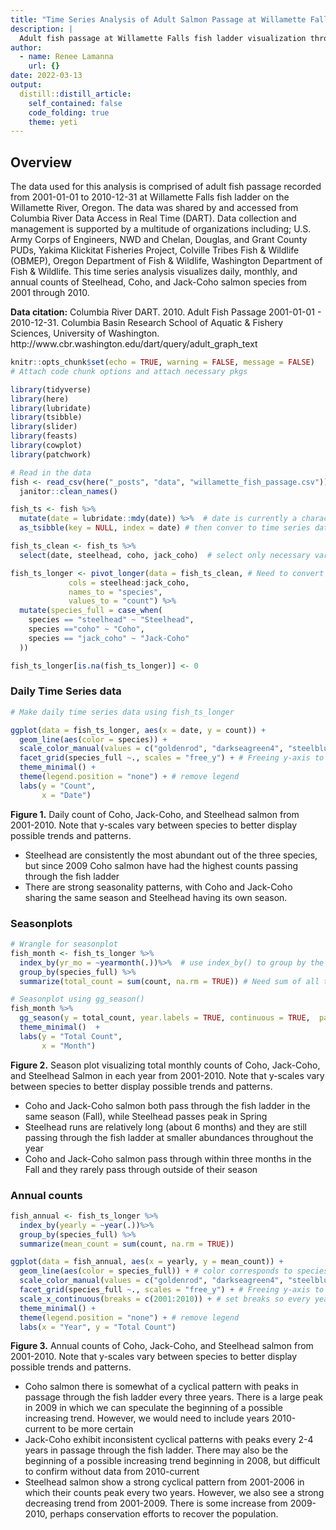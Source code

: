 ```yaml
---
title: "Time Series Analysis of Adult Salmon Passage at Willamette Falls"
description: |
  Adult fish passage at Willamette Falls fish ladder visualization through time series analysis.
author:
  - name: Renee Lamanna
    url: {}
date: 2022-03-13
output:
  distill::distill_article:
    self_contained: false
    code_folding: true
    theme: yeti
---
```



## Overview {.tabset .tabset-fade}

The data used for this analysis is comprised of adult fish passage recorded from 2001-01-01 to 2010-12-31 at Willamette Falls fish ladder on the Willamette River, Oregon. The data was shared by and accessed from Columbia River Data Access in Real Time (DART). Data collection and management is supported by a multitude of organizations including; U.S. Army Corps of Engineers, NWD and Chelan, Douglas, and Grant County PUDs, Yakima Klickitat Fisheries Project, Colville Tribes Fish & Wildlife (OBMEP), Oregon Department of Fish & Wildlife, Washington Department of Fish & Wildlife. This time series analysis visualizes daily, monthly, and annual counts of Steelhead, Coho, and Jack-Coho salmon species from 2001 through 2010. 


**Data citation:** Columbia River DART. 2010. Adult Fish Passage 2001-01-01 - 2010-12-31. Columbia Basin Research
School of Aquatic & Fishery Sciences, University of Washington. http://www.cbr.washington.edu/dart/query/adult_graph_text 

```r
knitr::opts_chunk$set(echo = TRUE, warning = FALSE, message = FALSE)
# Attach code chunk options and attach necessary pkgs

library(tidyverse)
library(here)
library(lubridate)
library(tsibble)
library(slider)
library(feasts)
library(cowplot)
library(patchwork)
```

```r
# Read in the data
fish <- read_csv(here("_posts", "data", "willamette_fish_passage.csv")) %>% 
  janitor::clean_names()

```

```r
fish_ts <- fish %>% 
  mutate(date = lubridate::mdy(date)) %>%  # date is currently a character, need to convert to Date using lubridate() pkg
  as_tsibble(key = NULL, index = date) # then conver to time series data fram using tsibble pkg
```

```r
fish_ts_clean <- fish_ts %>% 
  select(date, steelhead, coho, jack_coho)  # select only necessary variables

fish_ts_longer <- pivot_longer(data = fish_ts_clean, # Need to convert species which are variables into obsv. (use pivot_longer)
             cols = steelhead:jack_coho,
             names_to = "species",
             values_to = "count") %>% 
  mutate(species_full = case_when(
    species == "steelhead" ~ "Steelhead",
    species =="coho" ~ "Coho",
    species == "jack_coho" ~ "Jack-Coho"
  ))

fish_ts_longer[is.na(fish_ts_longer)] <- 0
```




### Daily Time Series data

```r
# Make daily time series data using fish_ts_longer

ggplot(data = fish_ts_longer, aes(x = date, y = count)) +
  geom_line(aes(color = species)) +
  scale_color_manual(values = c("goldenrod", "darkseagreen4", "steelblue2")) +
  facet_grid(species_full ~., scales = "free_y") + # Freeing y-axis to better see trends/patters since counts vary so much between species
  theme_minimal() +
  theme(legend.position = "none") + # remove legend
  labs(y = "Count",
       x = "Date")
```

**Figure 1.** Daily count of Coho, Jack-Coho, and Steelhead salmon from 2001-2010. Note that y-scales vary between species to better display possible trends and patterns. 

- Steelhead are consistently the most abundant out of the three species, but since 2009 Coho salmon have had the highest counts passing through the fish ladder
- There are strong seasonality patterns, with Coho and Jack-Coho sharing the same season and Steelhead having its own season. 

### Seasonplots

``` r
# Wrangle for seasonplot
fish_month <- fish_ts_longer %>% 
  index_by(yr_mo = ~yearmonth(.))%>%  # use index_by() to group by the time index yearmonth
  group_by(species_full) %>%  
  summarize(total_count = sum(count, na.rm = TRUE)) # Need sum of all the counts in all of the months, e.g. sum of all fish counts in all months of May from 2001-2010

# Seasonplot using gg_season()
fish_month %>% 
  gg_season(y = total_count, year.labels = TRUE, continuous = TRUE,  pal = (scales::hue_pal())(3)) +
  theme_minimal()  +
  labs(y = "Total Count",
       x = "Month")

```

**Figure 2.** Season plot visualizing total monthly counts of Coho, Jack-Coho, and Steelhead Salmon in each year from 2001-2010. Note that y-scales vary between species to better display possible trends and patterns. 
 
- Coho and Jack-Coho salmon both pass through the fish ladder in the same season (Fall), while Steelhead passes peak in Spring
- Steelhead runs are relatively long (about 6 months) and they are still passing through the fish ladder at smaller abundances throughout the year
- Coho and Jack-Coho salmon pass through within three months in the Fall and they rarely pass through outside of their season


### Annual counts

```r
fish_annual <- fish_ts_longer %>% 
  index_by(yearly = ~year(.))%>% 
  group_by(species_full) %>% 
  summarize(mean_count = sum(count, na.rm = TRUE))

ggplot(data = fish_annual, aes(x = yearly, y = mean_count)) +
  geom_line(aes(color = species_full)) + # color corresponds to species
  scale_color_manual(values = c("goldenrod", "darkseagreen4", "steelblue2")) +
  facet_grid(species_full ~., scales = "free_y") + # Freeing y-axis to better see trends/patters since counts vary so much between species
  scale_x_continuous(breaks = c(2001:2010)) + # set breaks so every year shows up on x-axis
  theme_minimal() + 
  theme(legend.position = "none") + # remove legend
  labs(x = "Year", y = "Total Count")

```

**Figure 3.** Annual counts of Coho, Jack-Coho, and Steelhead salmon from 2001-2010. Note that y-scales vary between species to better display possible trends and patterns. 

- Coho salmon there is somewhat of a cyclical pattern with peaks in passage through the fish ladder every three years. There is a large peak in 2009 in which we can speculate the beginning of a possible increasing trend. However, we would need to include years 2010-current to be more certain
- Jack-Coho exhibit inconsistent cyclical patterns with peaks every 2-4 years in passage through the fish ladder. There may also be the beginning of a possible increasing trend beginning in 2008, but difficult to confirm without data from 2010-current
- Steelhead salmon show a strong cyclical pattern from 2001-2006 in which their counts peak every two years. However, we also see a strong decreasing trend from 2001-2009. There is some increase from 2009-2010, perhaps conservation efforts to recover the population. 





